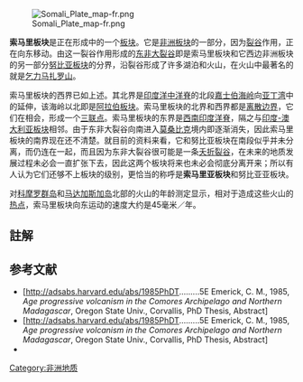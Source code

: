 [[File:Somali_Plate_map-fr.png|thumb]]

'''索马里板块'''是正在形成中的一个[[板块|板块]]。它是[[非洲板块|非洲板块]]的一部分，因为[[裂谷|裂谷]]作用，正在向东移动。由这一裂谷作用形成的[[东非大裂谷|东非大裂谷]]即是索马里板块和它西边非洲板块的另一部分[[努比亚板块|努比亚板块]]的分界，沿裂谷形成了许多湖泊和火山，在火山中最著名的就是[[乞力马扎罗山|乞力马扎罗山]]。

索马里板块的西界已如上述。其北界是[[印度洋中洋脊|印度洋中洋脊]]的北段[[嘉士伯海岭|嘉士伯海岭]]向[[亚丁湾|亚丁湾]]中的延伸，该海岭以北即是[[阿拉伯板块|阿拉伯板块]]。索马里板块的北界和西界都是[[离散边界|离散边界]]，它们在{{link-en|阿費爾窪地|Afar Depression}}相会，形成一个[[三联点|三联点]]。索马里板块的东界是[[西南印度洋脊|西南印度洋脊]]，隔之与[[印度-澳大利亚板块|印度-澳大利亚板块]]相邻。由于东非大裂谷向南进入[[莫桑比克|莫桑比克]]境内即逐渐消失，因此索马里板块的南界现在还不清楚。就目前的资料来看，它和努比亚板块在南段似乎并未分离，而仍连在一起，而且因为东非大裂谷很可能是一条[[夭折裂谷|夭折裂谷]]，在未来的地质发展过程未必会一直扩张下去，因此这两个板块将来也未必会彻底分离开来；所以有人认为它们还够不上板块的级别，更恰当的称呼是'''索马里亚板块'''和努比亚亚板块。{{fact|time=2008-03-11}}

对[[科摩罗群岛|科摩罗群岛]]和[[马达加斯加岛|马达加斯加岛]]北部的火山的年龄测定显示，相对于造成这些火山的[[热点|热点]]，索马里板块向东运动的速度大约是45毫米／年。

== 註解 ==
{{Reflist}}

== 参考文献 ==
* [http://adsabs.harvard.edu/abs/1985PhDT.........5E Emerick, C. M., 1985, ''Age progressive volcanism in the Comores Archipelago and Northern Madagascar'', Oregon State Univ., Corvallis, PhD Thesis, Abstract]	
* [http://adsabs.harvard.edu/abs/1985PhDT.........5E Emerick, C. M., 1985, ''Age progressive volcanism in the Comores Archipelago and Northern Madagascar'', Oregon State Univ., Corvallis, PhD Thesis, Abstract]
* {{cite journal
  | first=Jean | last=Chorowicz |date=October 2005
  | title=The East African rift system
  | journal=[[Journal_of_African_Earth_Sciences|Journal of African Earth Sciences]]
  | volume=43 | issue=1–3 | pages=379–410
  | doi=10.1016/j.jafrearsci.2005.07.019 | bibcode=2005JAfES..43..379C}}

{{地球板块}}
{{tectonics-stub}}

[[Category:非洲地质|Category:非洲地质]]